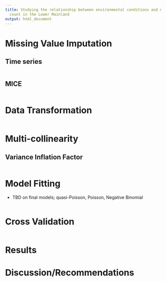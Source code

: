 ```yaml
---
title: Studying the relationship between environmental conditions and norovirus case
  count in the Lower Mainland
output: html_document
---
```


# Missing Value Imputation
## Time series

```r

```


## MICE

```r

```





# Data Transformation

```r

```





# Multi-collinearity
## Variance Inflation Factor

```r

```






# Model Fitting 
- TBD on final models; quasi-Poisson, Poisson, Negative Binomial

```r

```




# Cross Validation

```r

```





# Results




# Discussion/Recommendations

